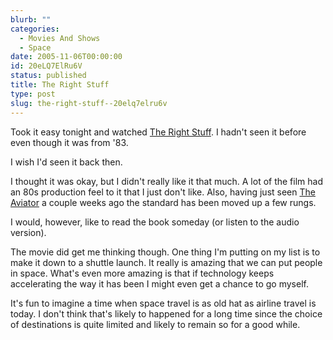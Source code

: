 ```yaml
---
blurb: ""
categories:
  - Movies And Shows
  - Space
date: 2005-11-06T00:00:00
id: 20eLQ7ElRu6V
status: published
title: The Right Stuff
type: post
slug: the-right-stuff--20elq7elru6v
---
```


Took it easy tonight and watched [The Right Stuff][1]. I hadn't seen it before even though it was from '83. 

I wish I'd seen it back then.

I thought it was okay, but I didn't really like it that much. A lot of the film had an 80s production feel to it that I just don't like. Also, having just seen [The Aviator](https://en.wikipedia.org/wiki/The_Aviator_(2004_film)) a couple weeks ago the standard has been moved up a few rungs. 

I would, however, like to read the book someday (or listen to the audio version). 

The movie did get me thinking though. One thing I'm putting on my list is to make it down to a shuttle launch. It really is amazing that we can put people in space. What's even more amazing is that if technology keeps accelerating the way it has been I might even get a chance to go myself. 

It's fun to imagine a time when space travel is as old hat as airline travel is today. I don't think that's likely to happened for a long time since the choice of destinations is quite limited and likely to remain so for a good while.


[1]: https://en.wikipedia.org/wiki/The_Right_Stuff_(film)